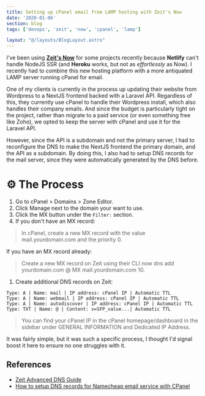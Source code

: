 ```yaml
---
title: Setting up cPanel email from LAMP hosting with Zeit's Now
date: '2020-01-06'
section: blog
tags: ['devops', 'zeit', 'now', 'cpanel', 'lamp']

layout: "@/layouts/BlogLayout.astro"
---
```


I've been using [**Zeit's Now**](https://zeit.co/) for some projects recently because **Netlify** can't handle NodeJS SSR (and **Heroku** works, but not as _effortlessly_ as Now). I recently had to combine this new hosting platform with a more antiquated LAMP server running cPanel for email.

One of my clients is currently in the process up updating their website from Wordpress to a NextJS frontend backed with a Laravel API. Regardless of this, they currently use cPanel to handle their Wordpress install, which also handles their company emails. And since the budget is particularly tight on the project, rather than migrate to a paid service (or even something free like Zoho), we opted to keep the server with cPanel and use it for the Laravel API.

However, since the API is a subdomain and not the primary server, I had to reconfigure the DNS to make the NextJS frontend the primary domain, and the API as a subdomain. By doing this, I also had to setup DNS records for the mail server, since they were automatically generated by the DNS before.

# ⚙️ The Process

1. Go to cPanel > Domains > Zone Editor.
2. Click Manage next to the domain your want to use.
3. Click the MX button under the `Filter:` section.
4. If you don't have an MX record:

> In cPanel, create a new MX record with the value mail.yourdomain.com and the priority 0.

If you have an MX record already:

> Create a new MX record on Zeit using their CLI now dns add yourdomain.com @ MX mail.yourdomain.com 10.

1. Create additional DNS records on Zeit:

```
Type: A | Name: mail | IP address: cPanel IP | Automatic TTL
Type: A | Name: webmail | IP address: cPanel IP | Automatic TTL
Type: A | Name: autodiscover | IP address: cPanel IP | Automatic TTL
Type: TXT | Name: @ | Content: v=SFP_value...| Automatic TTL
```

> You can find your cPanel IP in the cPanel homepage/dashboard in the sidebar under GENERAL INFORMATION and Dedicated IP Address.

It was fairly simple, but it was such a specific process, I thought I'd signal boost it here to ensure no one struggles with it.

## References

- [Zeit Advanced DNS Guide](https://zeit.co/docs/v2/advanced/domains/dns/)
- [How to setup DNS records for Namecheap email service with CPanel](https://www.namecheap.com/support/knowledgebase/article.aspx/9967/2176/how-to-set-up-dns-records-for-namecheap-email-service-with-cloudflare-cpanel-and-private-email#cp)
